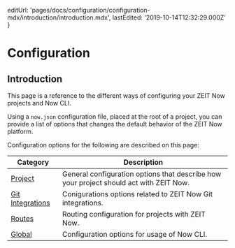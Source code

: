 
  editUrl:
    'pages/docs/configuration/configuration-mdx/introduction/introduction.mdx',
  lastEdited: '2019-10-14T12:32:29.000Z'
}

# Configuration

## Introduction

This page is a reference to the different ways of configuring your ZEIT Now projects and Now CLI.

Using a `now.json` configuration file, placed at the root of a project, you can provide a list of options that changes the default behavior of the ZEIT Now platform.

Configuration options for the following are described on this page:

| Category                              | Description                                                                            |
| ------------------------------------- | -------------------------------------------------------------------------------------- |
| [Project](#project)                   | General configuration options that describe how your project should act with ZEIT Now. |
| [Git Integrations](#git-integrations) | Conigurations options related to ZEIT Now Git integrations.                            |
| [Routes](#routes)                     | Routing configuration for projects with ZEIT Now.                                      |
| [Global](#global)                     | Configuration options for usage of Now CLI.                                            |
